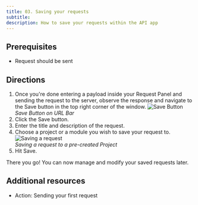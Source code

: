 ```yaml
---
title: 03. Saving your requests
subtitle:
description: How to save your requests within the API app
---
```


## Prerequisites

- Request should be sent

## Directions

1. Once you're done entering a payload inside your Request Panel and sending the request to the server, observe the response and navigate to the Save button in the top right corner of the window.
![Save Button](../assets/action-03-1.png)<br />
_*Save Button on URL Bar*_
2. Click the Save button.
3. Enter the title and description of the request.
4. Choose a project or a module you wish to save your request to.
![Saving a request](../assets/action-03-2.png)<br />
_*Saving a request to a pre-created Project*_
5. Hit Save.

There you go! You can now manage and modify your saved requests later.

<!--## Short descriptive GIF (w ALT text)-->

## Additional resources
- <Link to="./sending-your-first-request">Action: Sending your first request</Link>
